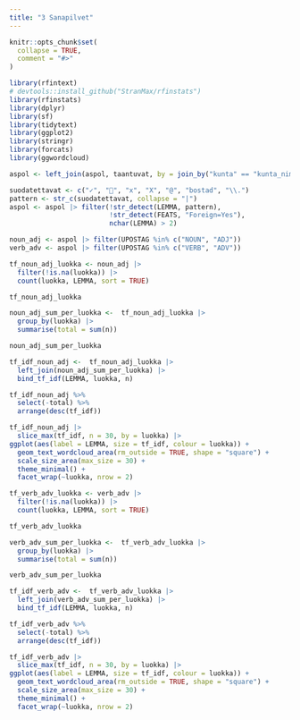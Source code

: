 ```yaml
---
title: "3 Sanapilvet"
---
```


```r
knitr::opts_chunk$set(
  collapse = TRUE,
  comment = "#>"
)
```

```r
library(rfintext)
# devtools::install_github("StranMax/rfinstats")
library(rfinstats)
library(dplyr)
library(sf)
library(tidytext)
library(ggplot2)
library(stringr)
library(forcats)
library(ggwordcloud)
```

```r
aspol <- left_join(aspol, taantuvat, by = join_by("kunta" == "kunta_nimi"))
```


```r
suodatettavat <- c("✓", "", "x", "X", "@", "bostad", "\\.")
pattern <- str_c(suodatettavat, collapse = "|")
aspol <- aspol |> filter(!str_detect(LEMMA, pattern),
                         !str_detect(FEATS, "Foreign=Yes"),
                         nchar(LEMMA) > 2)

noun_adj <- aspol |> filter(UPOSTAG %in% c("NOUN", "ADJ"))
verb_adv <- aspol |> filter(UPOSTAG %in% c("VERB", "ADV"))
```

```r
tf_noun_adj_luokka <- noun_adj |>
  filter(!is.na(luokka)) |>
  count(luokka, LEMMA, sort = TRUE)

tf_noun_adj_luokka
```

```r
noun_adj_sum_per_luokka <-  tf_noun_adj_luokka |>
  group_by(luokka) |>
  summarise(total = sum(n))

noun_adj_sum_per_luokka
```

```r
tf_idf_noun_adj <-  tf_noun_adj_luokka |>
  left_join(noun_adj_sum_per_luokka) |>
  bind_tf_idf(LEMMA, luokka, n)
```

```r
tf_idf_noun_adj %>%
  select(-total) %>%
  arrange(desc(tf_idf))
```

```r
tf_idf_noun_adj |>
  slice_max(tf_idf, n = 30, by = luokka) |>
ggplot(aes(label = LEMMA, size = tf_idf, colour = luokka)) +
  geom_text_wordcloud_area(rm_outside = TRUE, shape = "square") +
  scale_size_area(max_size = 30) +
  theme_minimal() +
  facet_wrap(~luokka, nrow = 2)
```

```r
tf_verb_adv_luokka <- verb_adv |>
  filter(!is.na(luokka)) |>
  count(luokka, LEMMA, sort = TRUE)

tf_verb_adv_luokka
```

```r
verb_adv_sum_per_luokka <-  tf_verb_adv_luokka |>
  group_by(luokka) |>
  summarise(total = sum(n))

verb_adv_sum_per_luokka
```

```r
tf_idf_verb_adv <-  tf_verb_adv_luokka |>
  left_join(verb_adv_sum_per_luokka) |>
  bind_tf_idf(LEMMA, luokka, n)
```

```r
tf_idf_verb_adv %>%
  select(-total) %>%
  arrange(desc(tf_idf))
```

```r
tf_idf_verb_adv |>
  slice_max(tf_idf, n = 30, by = luokka) |>
ggplot(aes(label = LEMMA, size = tf_idf, colour = luokka)) +
  geom_text_wordcloud_area(rm_outside = TRUE, shape = "square") +
  scale_size_area(max_size = 30) +
  theme_minimal() +
  facet_wrap(~luokka, nrow = 2)
```


